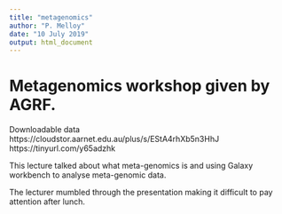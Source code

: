 ```yaml
---
title: "metagenomics"
author: "P. Melloy"
date: "10 July 2019"
output: html_document
---
```

# Metagenomics workshop given by AGRF.  

Downloadable data  
https://cloudstor.aarnet.edu.au/plus/s/EStA4rhXb5n3HhJ  
https://tinyurl.com/y65adzhk  

This lecture talked about what meta-genomics is and using Galaxy workbench to analyse meta-genomic data.  

The lecturer mumbled through the presentation making it difficult to pay attention after lunch.  